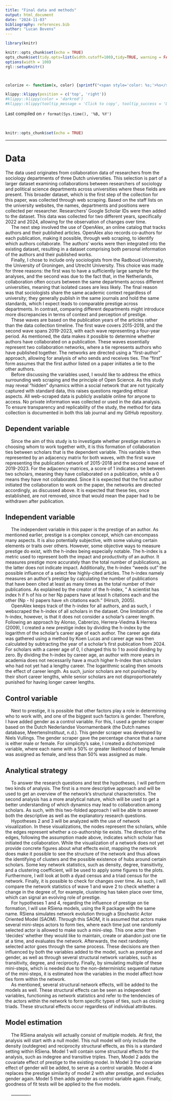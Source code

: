 ```yaml
---
title: "Final data and methods"
output: html_document
date: "2024-11-03"
bibliography: references.bib
author: "Lucan Bovens"
---
```


```{=html}
<style>
div {
text-align: justify}
</style>
```

```r
library(knitr)

knitr::opts_chunk$set(echo = TRUE)
opts_chunk$set(tidy.opts=list(width.cutoff=100),tidy=TRUE, warning = FALSE, message = FALSE,comment = "#>", cache=TRUE, class.source=c("test"), class.output=c("test2"))
options(width = 100)
rgl::setupKnitr()



colorize <- function(x, color) {sprintf("<span style='color: %s;'>%s</span>", color, x) }

```

```r
klippy::klippy(position = c('top', 'right'))
#klippy::klippy(color = 'darkred')
#klippy::klippy(tooltip_message = 'Click to copy', tooltip_success = 'Done')
```

Last compiled on `r format(Sys.time(), '%B, %Y')`

<br>

```r
knitr::opts_chunk$set(echo = TRUE)
```

----

# Data

The data used originates from collaboration data of researchers from the sociology departments of three Dutch universities. This selection is part of a larger dataset examining collaborations between researchers of sociology and political science departments across universities where these fields are present. This broader dataset, which is the first step of the collection for this paper, was collected through web scraping. Based on the staff lists on the university websites, the names, departments and positions were collected per researcher. Researchers' Google Scholar IDs were then added to the dataset. This data was collected for two different years, specifically 2022 and 2024, allowing for the observation of changes over time. \
    The next step involved the use of OpenAlex, an online catalog that tracks authors and their published articles. OpenAlex also records co-authors for each publication, making it possible, through web scraping, to identify which authors collaborate. The authors’ works were then integrated into the existing dataset, resulting in a dataset comprising both personal information of the authors and their published works. \
    Finally, I chose to include only sociologists from the Radboud University, the University of Groningen, and Utrecht University. This choice was made for three reasons: the first was to have a sufficiently large sample for the analyses, and the second was due to the fact that, in the Netherlands, collaboration often occurs between the same departments across different universities, meaning that isolated cases are less likely. The final reason was that sociologists share the same academic context regardless of university; they generally publish in the same journals and hold the same standards, which I expect leads to comparable prestige across departments. In contrast, comparing different departments might introduce more discrepancies in terms of context and perception of prestige. \
    These waves are based on the publication years of the articles rather than the data collection timeline. The first wave covers 2015-2018, and the second wave spans 2019-2023, with each wave representing a four-year period. As mentioned, the data makes it possible to determine whether authors have collaborated on a publication. These waves essentially represent two collaboration networks, where a tie represents authors who have published together. The networks are directed using a "first-author" approach, allowing for analysis of who sends and receives ties. The "first" form assumes that the first author listed on a paper initiates a tie to the other authors. \
    Before discussing the variables used, I would like to address the ethics surrounding web scraping and the principle of Open Science. As this study may reveal "hidden" dynamics within a social network that are not typically captured with standard data, this raises questions regarding ethical aspects. All web-scraped data is publicly available online for anyone to access. No private information was collected or used in the data analysis. To ensure transparency and replicability of the study, the method for data collection is documented in both this lab journal and my GitHub repository. \

## Dependent variable
    Since the aim of this study is to investigate whether prestige matters in choosing whom to work together with, it is this formation of collaboration ties between scholars that is the dependent variable. This variable is then represented by an adjacency matrix for both waves, with the first wave representing the publication network of 2015-2018 and the second wave of 2019-2023. For the adjacency matrices, a score of 1 indicates a tie between two scholars, meaning they have collaborated on a publication, while a 0 means they have not collaborated. Since it is expected that the first author initiated the collaboration to work on the paper, the networks are directed accordingly, as discussed above. It is expected that these ties, once established, are not removed, since that would mean the paper had to be withdrawn after publication. \

## Independent variable
    The independent variable in this paper is the prestige of an author. As mentioned earlier, prestige is a complex concept, which can encompass many aspects. It is also potentially subjective, with some valuing certain elements or traits over others. However, some objective ways to measure prestige do exist, with the h-index being especially notable. The h-index is a metric used to represent both the impact and productivity of an author. It measures prestige more accurately than the total number of publications, as the latter does not indicate impact. Additionally, the h-index “weeds out” the possible influence of a select few highly-cited articles. The h-index namely measures an author’s prestige by calculating the number of publications that have been cited at least as many times as the total number of their publications. As explained by the creator of the h-index, " A scientist has index h if h of his or her Np papers have at least h citations each and the other (Np - h) papers have ≤h citations each." (Hirsch, 2005). \
    OpenAlex keeps track of the h-index for all authors, and as such, I webscraped the h-index of all scholars in the dataset. One limitation of the h-index, however, is that it does not consider a scholar’s career length. Following an approach by Alonso, Cabrerizo, Herrera-Viedma & Herrera (2009), I created a new prestige index by dividing the h-index by the logarithm of the scholar's career age of each author. The career age data was gathered using a method by Koen Lucas and career age was then calculated by subtracting the year of a scholar’s first publication from 2024. For scholars with a career age of 0, I changed this to 1 to avoid dividing by zero. By dividing the h-index by career age, an author with more years in academia does not necessarily have a much higher h-index than scholars who had not yet had a lengthy career. The logarithmic scaling then smoots the effect of career length. As such, junior scholars are not punished by their short career lengths, while senior scholars are not disproportionately punished for having longer career lengths.  \

## Control variable
    Next to prestige, it is possible that other factors play a role in determining who to work with, and one of the biggest such factors is gender. Therefore, I have added gender as a control variable. For this, I used a gender scraper based on the Dutch Nederlandse Voornamenbank (the Dutch names database, MeertensInstituut, n.d.). This gender scraper was developed by Niels Vullings. The gender scraper gave the percentage chance that a name is either male or female. For simplicity’s sake, I created a dichotomized variable, where each name with a 50% or greater likelihood of being female was assigned as female, and less than 50% was assigned as male. \

## Analytical strategy
    To answer the research questions and test the hypotheses, I will perform two kinds of analysis. The first is a more descriptive approach and will be used to get an overview of the network’s structural characteristics. The second analysis has a more analytical nature, which will be used to get a better understanding of which dynamics may lead to collaboration among scholars. As such, with this two-folded approach I will be able to answer both the descriptive as well as the explanatory research questions. \
    Hypotheses 2 and 3 will be analyzed with the use of network visualization. In these visualizations, the nodes represent the scholars, while the edges represent whether a co-authorship tie exists. The direction of the edges, following the assumption made above, indicates which scholar has initiated the collaboration. While the visualization of a network does not yet provide concrete figures about what effects exist, mapping the network does make it possible to see the structure of the network and thus allows the identifying of clusters and the possible existence of hubs around certain scholars. Some key network statistics, such as density, degree, transitivity, and a clustering coefficient, will be used to apply some figures to the plots. Furthermore, I will look at both a dyad census and a triad census for the network. Finally, it is possible to check for changes over time. As such, I will compare the network statistics of wave 1 and wave 2 to check whether a change in the degree of, for example, clustering has taken place over time, which can signal an evolving role of prestige. \
  For hypotheses 1 and 4, regarding the influence of prestige on tie formation, I will use RSiena models, using the R package with the same name. RSiena simulates network evolution through a Stochastic Actor Oriented Model (SAOM). Through this SAOM, it is assumed that actors make several mini-steps actors to form ties, where each time just one randomly selected actor is allowed to make such a mini-step. This one actor then ‘decides’ whether they would like to maintain, create or abandon just one tie at a time, and evaluates the network. Afterwards, the next randomly selected actor goes through the same process. These decisions are then influenced by both the variables added to the model, such as prestige and gender, as well as through several structural network variables, such as transitivity, degree, and reciprocity. Finally, by simulating multiple of these mini-steps, which is needed due to the non-deterministic sequential nature of the mini-steps, it is estimated how the variables in the model affect how ties form within the network. \
    As mentioned, several structural network effects, will be added to the models as well. These structural effects can be seen as independent variables, functioning as network statistics and refer to the tendencies of the actors within the network to form specific types of ties, such as closing triads. These structural effects occur regardless of individual attributes.  \

## Model estimation
    The RSiena analysis will actually consist of multiple models. At first, the analysis will start with a null model. This null model will only include the density (outdegree) and reciprocity structural effects, as this is a standard setting within RSiena. Model 1 will contain some structural effects for the analysis, such as indegree and transitive triples. Then, Model 2 adds the covariate effect of prestige to the existing model. In Model 3 the covariate effect of gender will be added, to serve as a control variable. Model 4 replaces the prestige similarity of model 2 with alter prestige, and excludes gender again. Model 5 then adds gender as control variable again. Finally, goodness of fit tests will be applied to the five models. \
    
 
-------------


